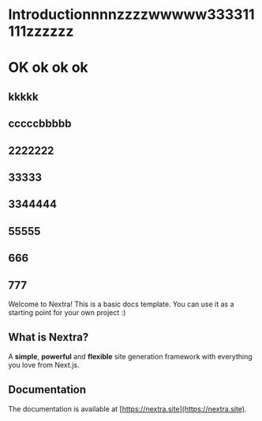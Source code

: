 # Introductionnnnzzzzwwwww333311111zzzzzz

# OK ok ok ok

## kkkkk

## cccccbbbbb

## 2222222

## 33333

## 3344444

## 55555

## 666

## 777

Welcome to Nextra! This is a basic docs template. You can use it as a starting point for your own project :)

## What is Nextra?

A **simple**, **powerful** and **flexible** site generation framework with everything you love from Next.js.

## Documentation

The documentation is available at [https://nextra.site](https://nextra.site).
